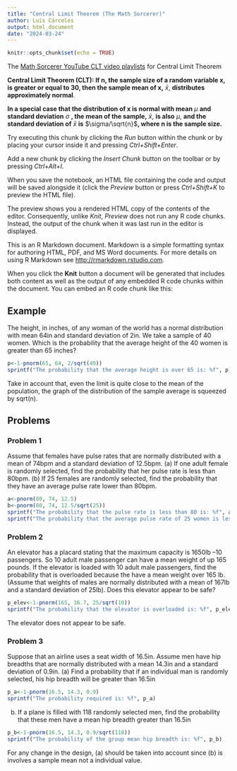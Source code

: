 ```yaml
---
title: "Central Limit Theorem (The Math Sorcerer)"
author: Luis Cárceles
output: html_document
date: "2024-03-24"
---
```


```r
knitr::opts_chunk$set(echo = TRUE)
```

The [Math Sorcerer YouTube CLT video playlists](https://www.youtube.com/playlist?list=PLO1y6V1SXjjPnE8L3zgXBhEHxtC58WBmv) for Central Limit Theorem

**Central Limit Theorem (CLT): If n, the sample size of a random variable x, is greater or equal to 30, then the sample mean of x,** $\bar{x}$, **distributes approximately normal**.

**In a special case that the distribution of x is normal with mean** $\mu$ **and standard deviation** $\sigma$ **, the mean of the sample,** $\bar{x}$, **is also** $\mu$, **and the standard deviation of** $\bar{x}$ **is** $\sigma/\sqrt{n}$**, where n is the sample size.**

Try executing this chunk by clicking the *Run* button within the chunk or by placing your cursor inside it and pressing *Ctrl+Shift+Enter*.

Add a new chunk by clicking the *Insert Chunk* button on the toolbar or by pressing *Ctrl+Alt+I*.

When you save the notebook, an HTML file containing the code and output will be saved alongside it (click the *Preview* button or press *Ctrl+Shift+K* to preview the HTML file).

The preview shows you a rendered HTML copy of the contents of the editor. Consequently, unlike *Knit*, *Preview* does not run any R code chunks. Instead, the output of the chunk when it was last run in the editor is displayed.

This is an R Markdown document. Markdown is a simple formatting syntax for authoring HTML, PDF, and MS Word documents. For more details on using R Markdown see <http://rmarkdown.rstudio.com>.

When you click the **Knit** button a document will be generated that includes both content as well as the output of any embedded R code chunks within the document. You can embed an R code chunk like this:

## Example

The height, in inches, of any woman of the world has a normal distribution with mean 64in and standard deviation of 2in. We take a sample of 40 women. Which is the probability that the average height of the 40 women is greater than 65 inches?

```r
p<-1-pnorm(65, 64, 2/sqrt(40))
sprintf("The probability that the average height is over 65 is: %f", p)
```

Take in account that, even the limit is quite close to the mean of the population, the graph of the distribution of the sample average is squeezed by sqrt(n).

## Problems

### Problem 1

Assume that females have pulse rates that are normally distributed with a mean of 74bpm and a standard deviation of 12.5bpm. (a) If one adult female is randomly selected, find the probability that her pulse rate is less than 80bpm. (b) If 25 females are randomly selected, find the probability that they have an average pulse rate lower than 80bpm.

```r
a<-pnorm(80, 74, 12.5)
b<-pnorm(80, 74, 12.5/sqrt(25))
sprintf("The probability that the pulse rate is less than 80 is: %f", a)
sprintf("The probability that the average pulse rate of 25 women is less than 80 is: %f", b)
```

### Problem 2

An elevator has a placard stating that the maximum capacity is 1650lb --10 passengers. So 10 adult male passenger can have a mean weight of up 165 pounds. If the elevator is loaded with 10 adult male passengers, find the probability that is overloaded because the have a mean weight over 165 lb. (Assume that weights of males are normally distributed with a mean of 167lb and a standard deviation of 25lb). Does this elevator appear to be safe?

```r
p_elev<-1-pnorm(165, 16.7, 25/sqrt(10))
sprintf("The probability that the elevator is overloaded is: %f", p_elev)
```

The elevator does not appear to be safe.

### Problem 3

Suppose that an airline uses a seat width of 16.5in. Assume men have hip breadths that are normally distributed with a mean 14.3in and a standard deviation of 0.9in. (a) Find a probability that if an individual man is randomly selected, his hip breadth will be greater than 16.5in

```r
p_a<-1-pnorm(16.5, 14.3, 0.9)
sprintf("The probability required is: %f", p_a)
```

(b) If a plane is filled with 118 randomly selected men, find the probability that these men have a mean hip breadth greater than 16.5in

```r
p_b<-1-pnorm(16.5, 14.3, 0.9/sqrt(118))
sprintf("The probability of the group mean hip breadth is: %f", p_b)
```

For any change in the design, (a) should be taken into account since (b) is involves a sample mean not a individual value.
